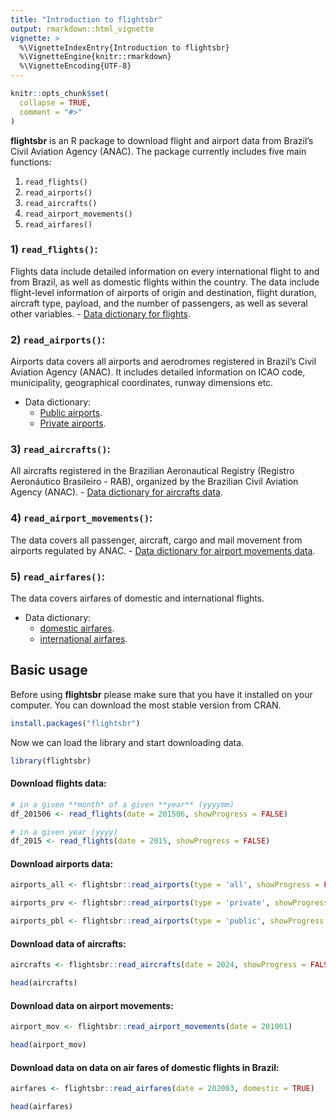 ---
title: "Introduction to flightsbr"
output: rmarkdown::html_vignette
vignette: >
  %\VignetteIndexEntry{Introduction to flightsbr}
  %\VignetteEngine{knitr::rmarkdown}
  %\VignetteEncoding{UTF-8}
---

```{r, include = FALSE}
knitr::opts_chunk$set(
  collapse = TRUE,
  comment = "#>"
)
```

**flightsbr** is an R package to download flight and airport data from Brazil’s Civil Aviation Agency (ANAC). The package currently includes five main functions:

1. `read_flights()`
2. `read_airports()`
3. `read_aircrafts()`
4. `read_airport_movements()`
5. `read_airfares()`

### 1) `read_flights()`:

Flights data include detailed information on every international flight to and from Brazil, as well as domestic flights within the country. The data include flight-level information of airports of origin and destination, flight duration, aircraft  type, payload, and the number of passengers, as well as several other variables. 
- [Data dictionary for flights](https://www.gov.br/anac/pt-br/assuntos/regulados/empresas-aereas/Instrucoes-para-a-elaboracao-e-apresentacao-das-demonstracoes-contabeis/descricao-de-variaveis).


### 2) `read_airports()`:

Airports data covers all airports and aerodromes registered in Brazil’s Civil Aviation Agency (ANAC).  It includes detailed information on ICAO code, municipality, geographical coordinates, runway dimensions etc.

- Data dictionary: 
  - [Public airports](https://www.anac.gov.br/acesso-a-informacao/dados-abertos/areas-de-atuacao/aerodromos/lista-de-aerodromos-publicos-v2/70-lista-de-aerodromos-publicos-v2).
  - [Private airports](https://www.anac.gov.br/acesso-a-informacao/dados-abertos/areas-de-atuacao/aerodromos/lista-de-aerodromos-privados-v2).

### 3) `read_aircrafts()`:

All aircrafts registered in the Brazilian Aeronautical Registry (Registro Aeronáutico Brasileiro - RAB), organized by the Brazilian Civil Aviation Agency (ANAC).
- [Data dictionary for aircrafts data](https://www.anac.gov.br/acesso-a-informacao/dados-abertos/areas-de-atuacao/aeronaves/registro-aeronautico-brasileiro/5-registro-aeronautico-brasileiro).


### 4) `read_airport_movements()`:

The data covers all passenger, aircraft, cargo and mail movement from airports regulated by ANAC.
- [Data dictionary for airport movements data](https://www.anac.gov.br/acesso-a-informacao/dados-abertos/areas-de-atuacao/operador-aeroportuario/dados-de-movimentacao-aeroportuaria/60-dados-de-movimentacao-aeroportuaria).



### 5) `read_airfares()`:

The data covers airfares of domestic and international flights.

- Data dictionary: 
  - [domestic airfares](https://www.anac.gov.br/acesso-a-informacao/dados-abertos/areas-de-atuacao/voos-e-operacoes-aereas/tarifas-aereas-domesticas/46-tarifas-aereas-domesticas).
  - [international airfares](https://www.gov.br/anac/pt-br/assuntos/dados-e-estatisticas/microdados-de-tarifas-aereas-comercializadas).



## Basic usage

Before using **flightsbr** please make sure that you have it installed on your computer. You can download the most stable version from CRAN.

```{r, eval = FALSE}
install.packages("flightsbr")
```

Now we can load the library and start downloading data.

```{r, eval=FALSE}
library(flightsbr)
```

#### Download flights data:

```{r, eval=FALSE}
# in a given **month* of a given **year** (yyyymm)
df_201506 <- read_flights(date = 201506, showProgress = FALSE)

# in a given year (yyyy)
df_2015 <- read_flights(date = 2015, showProgress = FALSE)

```

#### Download airports data:

```{r, eval=FALSE}
airports_all <- flightsbr::read_airports(type = 'all', showProgress = FALSE)

airports_prv <- flightsbr::read_airports(type = 'private', showProgress = FALSE)

airports_pbl <- flightsbr::read_airports(type = 'public', showProgress = FALSE)


```


#### Download data of aircrafts:

```{r, eval=FALSE}
aircrafts <- flightsbr::read_aircrafts(date = 2024, showProgress = FALSE)

head(aircrafts)
```



#### Download data on airport movements:

```{r, eval=FALSE}
airport_mov <- flightsbr::read_airport_movements(date = 201901)

head(airport_mov)
```



#### Download data on data on air fares of domestic flights in Brazil:

```{r, eval=FALSE}
airfares <- flightsbr::read_airfares(date = 202003, domestic = TRUE)

head(airfares)
```

